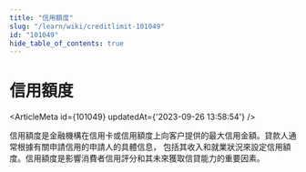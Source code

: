 ```yaml
---
title: "信用額度"
slug: "/learn/wiki/creditlimit-101049"
id: "101049"
hide_table_of_contents: true
---
```



# 信用額度

<ArticleMeta id={101049} updatedAt={'2023-09-26 13:58:54'} />
<div className='border-solid border-b border-t-0 my-4 border-[var(--ifm-color-gray-300)]' />

信用額度是金融機構在信用卡或信用額度上向客户提供的最大信用金額。貸款人通常根據有關申請信用的申請人的具體信息， 包括其收入和就業狀況來設定信用額度。信用額度是影響消費者信用評分和其未來獲取信貸能力的重要因素。
